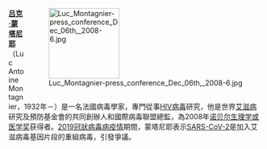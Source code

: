<div style="float:right;margin-left:0.5em;">
[[File:Luc_Montagnier-press_conference_Dec_06th,_2008-6.jpg|140px]]
</div>

'''[[吕克·蒙塔尼耶|吕克·蒙塔尼耶]]'''（Luc Antoine Montagnier，1932年－）是一名法國病毒學家，專門從事[[HIV病毒|HIV病毒]]研究，他是世界[[艾滋病|艾滋病]]研究及預防基金會的共同創辦人和國際病毒聯盟總監，為2008年[[诺贝尔生理学或医学奖|诺贝尔生理学或医学奖]]获得者。[[2019冠狀病毒病疫情|2019冠狀病毒病疫情]]期間，蒙塔尼耶表示[[SARS-CoV-2|SARS-CoV-2]]是加入艾滋病毒基因片段的重組病毒，引發爭議。